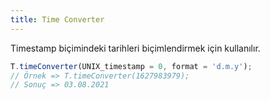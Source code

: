 ```yaml
---
title: Time Converter
---
```

Timestamp biçimindeki tarihleri biçimlendirmek için kullanılır.

```javascript title="Örnek kullanımı" 
T.timeConverter(UNIX_timestamp = 0, format = 'd.m.y');
// Örnek => T.timeConverter(1627983979);
// Sonuç => 03.08.2021
```
